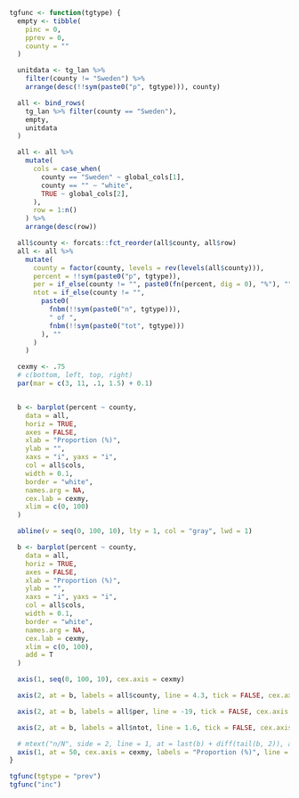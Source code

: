 ```r

tgfunc <- function(tgtype) {
  empty <- tibble(
    pinc = 0,
    pprev = 0,
    county = ""
  )

  unitdata <- tg_lan %>%
    filter(county != "Sweden") %>%
    arrange(desc(!!sym(paste0("p", tgtype))), county)

  all <- bind_rows(
    tg_lan %>% filter(county == "Sweden"),
    empty,
    unitdata
  )

  all <- all %>%
    mutate(
      cols = case_when(
        county == "Sweden" ~ global_cols[1],
        county == "" ~ "white",
        TRUE ~ global_cols[2],
      ),
      row = 1:n()
    ) %>%
    arrange(desc(row))

  all$county <- forcats::fct_reorder(all$county, all$row)
  all <- all %>%
    mutate(
      county = factor(county, levels = rev(levels(all$county))),
      percent = !!sym(paste0("p", tgtype)),
      per = if_else(county != "", paste0(fn(percent, dig = 0), "%"), ""),
      ntot = if_else(county != "",
        paste0(
          fnbm(!!sym(paste0("n", tgtype))),
          " of ",
          fnbm(!!sym(paste0("tot", tgtype)))
        ), ""
      )
    )

  cexmy <- .75
  # c(bottom, left, top, right)
  par(mar = c(3, 11, .1, 1.5) + 0.1)


  b <- barplot(percent ~ county,
    data = all,
    horiz = TRUE,
    axes = FALSE,
    xlab = "Proportion (%)",
    ylab = "",
    xaxs = "i", yaxs = "i",
    col = all$cols,
    width = 0.1,
    border = "white",
    names.arg = NA,
    cex.lab = cexmy,
    xlim = c(0, 100)
  )

  abline(v = seq(0, 100, 10), lty = 1, col = "gray", lwd = 1)

  b <- barplot(percent ~ county,
    data = all,
    horiz = TRUE,
    axes = FALSE,
    xlab = "Proportion (%)",
    ylab = "",
    xaxs = "i", yaxs = "i",
    col = all$cols,
    width = 0.1,
    border = "white",
    names.arg = NA,
    cex.lab = cexmy,
    xlim = c(0, 100), 
    add = T
  )

  axis(1, seq(0, 100, 10), cex.axis = cexmy)

  axis(2, at = b, labels = all$county, line = 4.3, tick = FALSE, cex.axis = cexmy, las = 2, gap.axis = -10000000)

  axis(2, at = b, labels = all$per, line = -19, tick = FALSE, cex.axis = cexmy, las = 2, hadj = 0.5, gap.axis = -10000000)

  axis(2, at = b, labels = all$ntot, line = 1.6, tick = FALSE, cex.axis = cexmy, las = 2, hadj = 0.5, gap.axis = -10000000)

  # mtext("n/N", side = 2, line = 1, at = last(b) + diff(tail(b, 2)), adj = 0.5, cex = cexmy, las = 2)
  axis(1, at = 50, cex.axis = cexmy, labels = "Proportion (%)", line = 1, tick = FALSE, hadj = .5)
}

tgfunc(tgtype = "prev")
tgfunc("inc")
```
